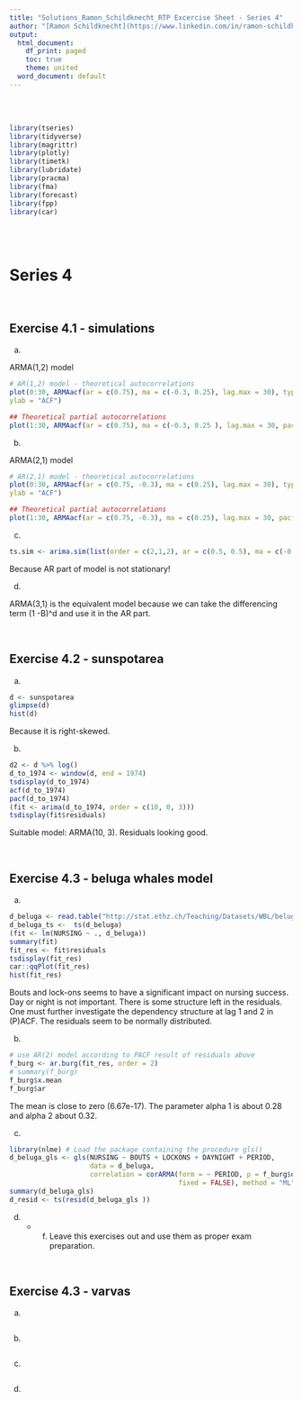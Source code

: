 ```yaml
---
title: "Solutions_Ramon_Schildknecht_RTP Excercise Sheet - Series 4"
author: "[Ramon Schildknecht](https://www.linkedin.com/in/ramon-schildknecht-36301756/)"
output:
  html_document:
    df_print: paged
    toc: true
    theme: united
  word_document: default
---
```


<br>
<br>

```r
library(tseries)
library(tidyverse)
library(magrittr)
library(plotly)
library(timetk)
library(lubridate)
library(pracma)
library(fma)
library(forecast)
library(fpp)
library(car)
```

<br>
<br>

# Series 4

<br>

## Exercise 4.1 - simulations

a)

ARMA(1,2) model

```r
# AR(1,2) model - theoretical autocorrelations
plot(0:30, ARMAacf(ar = c(0.75), ma = c(-0.3, 0.25), lag.max = 30), type = "h",
ylab = "ACF")

## Theoretical partial autocorrelations
plot(1:30, ARMAacf(ar = c(0.75), ma = c(-0.3, 0.25 ), lag.max = 30, pacf = TRUE), type = "h", ylab = "PACF")

```


b)

ARMA(2,1) model

```r
# AR(2,1) model - theoretical autocorrelations
plot(0:30, ARMAacf(ar = c(0.75, -0.3), ma = c(0.25), lag.max = 30), type = "h",
ylab = "ACF")

## Theoretical partial autocorrelations
plot(1:30, ARMAacf(ar = c(0.75, -0.3), ma = c(0.25), lag.max = 30, pacf = TRUE), type = "h", ylab = "PACF")

```


c)

```r
ts.sim <- arima.sim(list(order = c(2,1,2), ar = c(0.5, 0.5), ma = c(-0.4, 0.3)), n = 200)
```

Because AR part of model is not stationary!

d)

ARMA(3,1) is the equivalent model because we can take the differencing term (1 -B)^d and use it in the AR part. 

<br>


## Exercise 4.2 - sunspotarea

a)

```r
d <- sunspotarea
glimpse(d)
hist(d)
```

Because it is right-skewed.


b)

```r
d2 <- d %>% log()
d_to_1974 <- window(d, end = 1974)
tsdisplay(d_to_1974)
acf(d_to_1974)
pacf(d_to_1974)
(fit <- arima(d_to_1974, order = c(10, 0, 3)))
tsdisplay(fit$residuals)
```

Suitable model: ARMA(10, 3). Residuals looking good.


<br>



## Exercise 4.3 - beluga whales model

a)

```r
d_beluga <- read.table("http://stat.ethz.ch/Teaching/Datasets/WBL/beluga.dat", header = TRUE)
d_beluga_ts <-  ts(d_beluga)
(fit <- lm(NURSING ~ ., d_beluga))
summary(fit)
fit_res <- fit$residuals
tsdisplay(fit_res)
car::qqPlot(fit_res)
hist(fit_res)
```

Bouts and lock-ons seems to have a significant impact on nursing success. Day or night is not important. There is some structure left in the residuals. One must further investigate the dependency structure at lag 1 and 2 in (P)ACF. The residuals seem to be normally distributed.

b)  

```r
# use AR(2) model according to PACF result of residuals above
f_burg <- ar.burg(fit_res, order = 2)
# summary(f_burg)
f_burg$x.mean
f_burg$ar
```

The mean is close to zero (6.67e-17). The parameter alpha 1 is about 0.28 and alpha 2 about 0.32.


c)

```r
library(nlme) # Load the package containing the procedure gls()
d_beluga_gls <- gls(NURSING ~ BOUTS + LOCKONS + DAYNIGHT + PERIOD, 
                    data = d_beluga, 
                    correlation = corARMA(form = ~ PERIOD, p = f_burg$order, q = 0,
                                          fixed = FALSE), method = "ML")
summary(d_beluga_gls)
d_resid <- ts(resid(d_beluga_gls ))
```


d) - f) Leave this exercises out and use them as proper exam preparation.


<br>


## Exercise 4.3 - varvas

a)

```r

```


b)

```r

```


c)

```r

```


d)

```r

```

<br>




